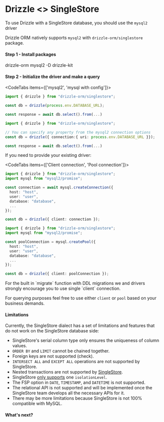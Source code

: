 
# Drizzle \<\> SingleStore

To use Drizzle with a SingleStore database, you should use the `mysql2` driver

Drizzle ORM natively supports `mysql2` with `drizzle-orm/singlestore` package.

#### Step 1 - Install packages
<Npm>
drizzle-orm mysql2
-D drizzle-kit
</Npm>

#### Step 2 - Initialize the driver and make a query
<CodeTabs items={['mysql2', 'mysql with config']}>
```typescript copy
import { drizzle } from "drizzle-orm/singlestore";

const db = drizzle(process.env.DATABASE_URL);

const response = await db.select().from(...)
```
```typescript copy
import { drizzle } from "drizzle-orm/singlestore";

// You can specify any property from the mysql2 connection options
const db = drizzle({ connection:{ uri: process.env.DATABASE_URL }});

const response = await db.select().from(...)
```
</CodeTabs>

If you need to provide your existing driver:

<CodeTabs items={['Client connection', 'Pool connection']}>
  ```typescript copy
  import { drizzle } from "drizzle-orm/singlestore";
  import mysql from "mysql2/promise";

  const connection = await mysql.createConnection({
    host: "host",
    user: "user",
    database: "database",
    ...
  });

  const db = drizzle({ client: connection });
  ```
  ```typescript copy
  import { drizzle } from "drizzle-orm/singlestore";
  import mysql from "mysql2/promise";

  const poolConnection = mysql.createPool({
    host: "host",
    user: "user",
    database: "database",
    ...
  });

  const db = drizzle({ client: poolConnection });
  ```
</CodeTabs>

<Callout type="warning" emoji="⚙️">
  For the built in `migrate` function with DDL migrations we and drivers strongly encourage you to use single `client` connection.  

  For querying purposes feel free to use either `client` or `pool` based on your business demands.
</Callout>

#### Limitations

Currently, the SingleStore dialect has a set of limitations and features that do not work on the SingleStore database side:

- SingleStore's serial column type only ensures the uniqueness of column values.
- `ORDER BY` and `LIMIT` cannot be chained together.
- Foreign keys are not supported (check).
- `INTERSECT ALL` and `EXCEPT ALL` operations are not supported by SingleStore.
- Nested transactions are not supported by [SingleStore](https://docs.singlestore.com/cloud/reference/sql-reference/procedural-sql-reference/transactions-in-stored-procedures/).
- SingleStore [only supports](https://docs.singlestore.com/cloud/getting-started-with-singlestore-helios/about-singlestore-helios/singlestore-helios-faqs/durability/) one `isolationLevel`.
- The FSP option in `DATE`, `TIMESTAMP`, and `DATETIME` is not supported.
- The relational API is not supported and will be implemented once the SingleStore team develops all the necessary APIs for it.
- There may be more limitations because SingleStore is not 100% compatible with MySQL.

#### What's next?

<WhatsNextPostgres/>